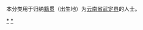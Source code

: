 {{Catnav|頁面分類|各種主題的頁面分類|依中国各省来作的分类|各地中国人|云南人|楚雄人}}
{{Catnav|頁面分類|人物|各國人物|中国人|各地中国人|云南人|楚雄人}}

本分类用于归纳[[籍贯|籍贯]]（出生地）为[[云南省|云南省]][[武定县|武定县]]的人士。


[[Category:楚雄人|*]]
[[Category:武定县|*]]